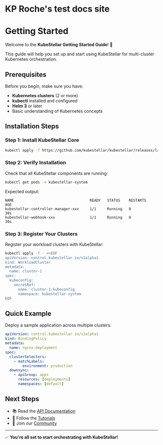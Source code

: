 # KP Roche's test docs site

# Getting Started 

Welcome to the **KubeStellar Getting Started Guide**! 🚀

This guide will help you set up and start using KubeStellar for multi-cluster Kubernetes orchestration.

## Prerequisites

Before you begin, make sure you have:

- **Kubernetes clusters** (2 or more)
- **kubectl** installed and configured
- **Helm 3** or later
- Basic understanding of Kubernetes concepts

## Installation Steps

### Step 1: Install KubeStellar Core

```bash
kubectl apply -f https://github.com/kubestellar/kubestellar/releases/latest/download/kubestellar.yaml
```

### Step 2: Verify Installation

Check that all KubeStellar components are running:

```bash
kubectl get pods -n kubestellar-system
```

Expected output:
```plaintext
NAME                                   READY   STATUS    RESTARTS   AGE
kubestellar-controller-manager-xxx     1/1     Running   0          30s
kubestellar-webhook-xxx                1/1     Running   0          30s
```

### Step 3: Register Your Clusters

Register your workload clusters with KubeStellar:

```bash
kubectl apply -f - <<EOF
apiVersion: control.kubestellar.io/v1alpha1
kind: WorkloadCluster
metadata:
  name: cluster-1
spec:
  kubeconfig:
    secretRef:
      name: cluster-1-kubeconfig
      namespace: kubestellar-system
EOF
```

## Quick Example

Deploy a sample application across multiple clusters:

```yaml
apiVersion: control.kubestellar.io/v1alpha1
kind: BindingPolicy
metadata:
  name: nginx-deployment
spec:
  clusterSelectors:
    - matchLabels:
        environment: production
  downsync:
    - apiGroup: apps
      resources: [deployments]
      namespaces: [default]
```

## Next Steps

- 📚 Read the [API Documentation](/docs/api-reference)
- 🎯 Follow the [Tutorials](/docs/tutorials)
- 💬 Join our [Community](https://github.com/kubestellar/kubestellar/discussions)

---

✅ **You're all set to start orchestrating with KubeStellar!**